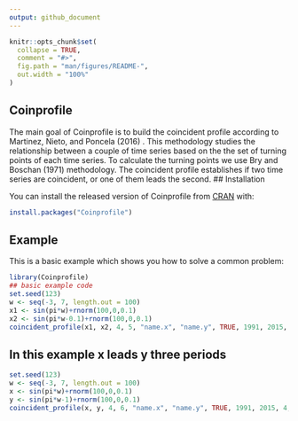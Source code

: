 ```yaml
---
output: github_document
---
```


<!-- README.md is generated from README.Rmd. Please edit that file -->

```r
knitr::opts_chunk$set(
  collapse = TRUE,
  comment = "#>",
  fig.path = "man/figures/README-",
  out.width = "100%"
)
```

## Coinprofile

The main goal of Coinprofile is to build the 
  coincident profile according to Martinez, Nieto, and Poncela (2016) 
  \url{https://www.sciencedirect.com/science/article/pii/S0167715215003764}.
  This methodology studies the relationship between a couple of
  time series based on the the set of turning points of each
  time series. To calculate the 
  turning points we use Bry and Boschan (1971) 
  methodology. The coincident profile establishes if two time
  series are coincident, or one of them leads the second.
## Installation

You can install the released version of Coinprofile from [CRAN](https://CRAN.R-project.org) with:

``` r
install.packages("Coinprofile")
```
## Example

This is a basic example which shows you how to solve a common problem:

```r
library(Coinprofile)
## basic example code
set.seed(123)
w <- seq(-3, 7, length.out = 100)
x1 <- sin(pi*w)+rnorm(100,0,0.1)
x2 <- sin(pi*w-0.1)+rnorm(100,0,0.1)
coincident_profile(x1, x2, 4, 5, "name.x", "name.y", TRUE, 1991, 2015, 4, 4)
```

## In this example x leads y three periods

```r
set.seed(123)
w <- seq(-3, 7, length.out = 100)
x <- sin(pi*w)+rnorm(100,0,0.1)
y <- sin(pi*w-1)+rnorm(100,0,0.1)
coincident_profile(x, y, 4, 6, "name.x", "name.y", TRUE, 1991, 2015, 4, 4)

```


